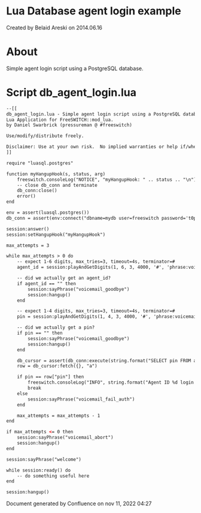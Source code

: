 
# Lua Database agent login example 

 Created by  Belaid Areski on 2014.06.16

# About

Simple agent login script using a PostgreSQL database.

# Script db_agent_login.lua

```xml
--[[
db_agent_login.lua - Simple agent login script using a PostgreSQL database.
Lua Application for FreeSWITCH::mod_lua.
by Daniel Swarbrick (pressureman @ #freeswitch)

Use/modify/distribute freely.

Disclaimer: Use at your own risk.  No implied warranties or help if/when stuff blows up.
]]

require "luasql.postgres"

function myHangupHook(s, status, arg)
    freeswitch.consoleLog("NOTICE", "myHangupHook: " .. status .. "\n")
    -- close db_conn and terminate
    db_conn:close()
    error()
end

env = assert(luasql.postgres())
db_conn = assert(env:connect("dbname=mydb user=freeswitch password='t0psecret'"))

session:answer()
session:setHangupHook("myHangupHook")

max_attempts = 3

while max_attempts > 0 do
    -- expect 1-6 digits, max_tries=3, timeout=4s, terminator=#
    agent_id = session:playAndGetDigits(1, 6, 3, 4000, '#', 'phrase:voicemail_enter_id:#', '', '\\d+|#')

    -- did we actually get an agent_id?
    if agent_id == "" then
        session:sayPhrase("voicemail_goodbye")
        session:hangup()
    end

    -- expect 1-4 digits, max_tries=3, timeout=4s, terminator=#
    pin = session:playAndGetDigits(1, 4, 3, 4000, '#', 'phrase:voicemail_enter_pass:#', '', '\\d+|#')

    -- did we actually get a pin?
    if pin == "" then
        session:sayPhrase("voicemail_goodbye")
        session:hangup()
    end

    db_cursor = assert(db_conn:execute(string.format("SELECT pin FROM agent WHERE id = %d", agent_id)))
    row = db_cursor:fetch({}, "a")

    if pin == row["pin"] then
        freeswitch.consoleLog("INFO", string.format("Agent ID %d login successful\n", agent_id))
        break
    else
        session:sayPhrase("voicemail_fail_auth")
    end

    max_attempts = max_attempts - 1
end

if max_attempts <= 0 then
    session:sayPhrase("voicemail_abort")
    session:hangup()
end

session:sayPhrase("welcome")

while session:ready() do
    -- do something useful here
end

session:hangup()
```

Document generated by Confluence on nov 11, 2022 04:27

